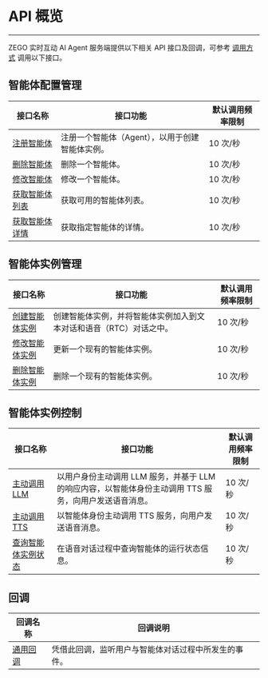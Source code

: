 # API 概览

---

ZEGO 实时互动 AI Agent 服务端提供以下相关 API 接口及回调，可参考 [调用方式](./Accessing%20Server%20APIs.mdx) 调用以下接口。

## 智能体配置管理

| 接口名称                                                            | 接口功能           | 默认调用频率限制 |
| ------------------------------------------------------------------- | ------------------ | ---------------- |
| [注册智能体](./Agent%20Configuration%20Management/RegisterAgent.mdx)                |注册一个智能体（Agent），以用于创建智能体实例。       | 10 次/秒         |
| [删除智能体](./Agent%20Configuration%20Management/DeleteAgent.mdx)                | 删除一个智能体。           | 10 次/秒         |
| [修改智能体](./Agent%20Configuration%20Management/UpdateAgent.mdx)                | 修改一个智能体。          | 10 次/秒         |
| [获取智能体列表](./Agent%20Configuration%20Management/ListAgents.mdx)     | 获取可用的智能体列表。       | 10 次/秒         |
| [获取智能体详情](./Agent%20Configuration%20Management/QueryAgent.mdx)     | 获取指定智能体的详情。       | 10 次/秒         |

## 智能体实例管理

| 接口名称                                                            | 接口功能           | 默认调用频率限制 |
| ------------------------------------------------------------------- | ------------------ | ---------------- |
| [创建智能体实例](./Agent%20Instance%20Management/CreateAgentInstance.mdx) | 创建智能体实例，并将智能体实例加入到文本对话和语音（RTC）对话之中。 | 10 次/秒         |
| [修改智能体实例](./Agent%20Instance%20Management/UpdateAgentInstance.mdx)       | 更新一个现有的智能体实例。 | 10 次/秒         |
| [删除智能体实例](./Agent%20Instance%20Management/DeleteAgentInstance.mdx)       | 删除一个现有的智能体实例。 | 10 次/秒         |

## 智能体实例控制

| 接口名称                                                            | 接口功能           | 默认调用频率限制 |
| ------------------------------------------------------------------- | ------------------ | ---------------- |
| [主动调用 LLM](./Agent%20Instance%20Control/SendAgentInstanceLLM.mdx)               | 以用户身份主动调用 LLM 服务，并基于 LLM 的响应内容，以智能体身份主动调用 TTS 服务，向用户发送语音消息。      | 10 次/秒         |
| [主动调用 TTS](./Agent%20Instance%20Control/SendAgentInstanceTTS.mdx)               | 以智能体身份主动调用 TTS 服务，向用户发送语音消息。     | 10 次/秒         |
| [查询智能体实例状态](./Agent%20Instance%20Control/QueryAgentInstanceStatus.mdx)               | 在语音对话过程中查询智能体的运行状态信息。     | 10 次/秒         |

## 回调

| 回调名称 | 回调说明 |
| -------- | -------- |
| [通用回调](./Callbacks/General%20Callback.mdx)         |   凭借此回调，监听用户与智能体对话过程中所发生的事件。       |